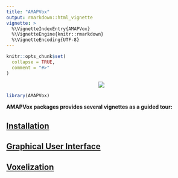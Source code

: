 ```yaml
---
title: "AMAPVox"
output: rmarkdown::html_vignette
vignette: >
  %\VignetteIndexEntry{AMAPVox}
  %\VignetteEngine{knitr::rmarkdown}
  %\VignetteEncoding{UTF-8}
---
```


```r
knitr::opts_chunk$set(
  collapse = TRUE,
  comment = "#>"
)
```

<!-- AMAPVox logo -->
<center>![](rsc/amapvox-logo.png)</center>

```r
library(AMAPVox)
```

**AMAPVox packages provides several vignettes as a guided tour:**

## [Installation](Installation.html)
## [Graphical User Interface](amapvox-gui.html)
## [Voxelization](Voxelization.html)
